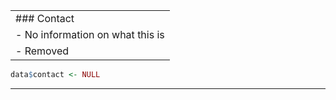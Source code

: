 ------------------------------------------------------------------------
### Contact

-   No information on what this is

-   Removed

------------------------------------------------------------------------

```r
data$contact <- NULL
```

------------------------------------------------------------------------
